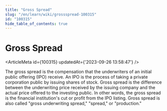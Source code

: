 ```yaml
---
title: "Gross Spread"
slug: "/en/learn/wiki/grossspread-100315"
id: "100315"
hide_table_of_contents: true
---
```



# Gross Spread

<ArticleMeta id={100315} updatedAt={'2023-09-26 13:58:47'} />
<div className='border-solid border-b border-t-0 my-4 border-[var(--ifm-color-gray-300)]' />

The gross spread is the compensation that the underwriters of an initial public offering (IPO) receive. An IPO is the process of taking a private corporation public by issuing shares of stock. Gross spread is the difference between the underwriting price received by the issuing company and the actual price offered to the investing public. In other words, the gross spread is the financial institution's cut or profit from the IPO listing. Gross spread is also called "gross underwriting spread," "spread," or "production."

